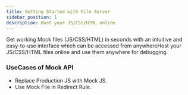 ```yaml
---
title: Getting Started with File Server
sidebar_position: 1
description: Host your JS/CSS/HTML online
---
```


Get working Mock files (JS/CSS/HTML) in seconds with an intuitive and easy-to-use interface which can be accessed from anywhereHost your JS/CSS/HTML files online and use them anywhere for debugging. 


### UseCases of Mock API
- Replace Production JS with Mock JS.
- Use Mock File in Redirect Rule.
